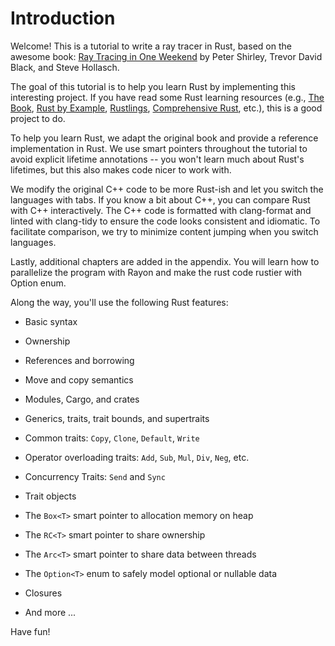 # Introduction

Welcome! This is a tutorial to write a ray tracer in Rust, based on the awesome book: [Ray Tracing in One Weekend](https://raytracing.github.io/v3/books/RayTracingInOneWeekend.html) by Peter Shirley, Trevor David Black, and Steve Hollasch.

The goal of this tutorial is to help you learn Rust by implementing this interesting project. If you have read some Rust learning resources (e.g., [The Book](https://doc.rust-lang.org/book/), [Rust by Example](https://doc.rust-lang.org/rust-by-example/), [Rustlings](https://rustlings.cool/), [Comprehensive Rust](https://google.github.io/comprehensive-rust/), etc.), this is a good project to do.

To help you learn Rust, we adapt the original book and provide a reference implementation in Rust. We use smart pointers throughout the tutorial to avoid explicit lifetime annotations -- you won't learn much about Rust's lifetimes, but this also makes code nicer to work with.

We modify the original C++ code to be more Rust-ish and let you switch the languages with tabs. If you know a bit about C++, you can compare Rust with C++ interactively. The C++ code is formatted with clang-format and linted with clang-tidy to ensure the code looks consistent and idiomatic. To facilitate comparison, we try to minimize content jumping when you switch languages.

Lastly, additional chapters are added in the appendix. You will learn how to parallelize the program with Rayon and make the rust code rustier with Option enum.

Along the way, you'll use the following Rust features:

*   Basic syntax

*   Ownership

*   References and borrowing

*   Move and copy semantics

*   Modules, Cargo, and crates

*   Generics, traits, trait bounds, and supertraits

*   Common traits: `Copy`, `Clone`, `Default`, `Write`

*   Operator overloading traits: `Add`, `Sub`, `Mul`, `Div`, `Neg`, etc.

*   Concurrency Traits: `Send` and `Sync`

*   Trait objects

*   The `Box<T>` smart pointer to allocation memory on heap

*   The `RC<T>` smart pointer to share ownership

*   The `Arc<T>` smart pointer to share data between threads

*   The `Option<T>` enum to safely model optional or nullable data

*   Closures

*   And more ...

Have fun!
